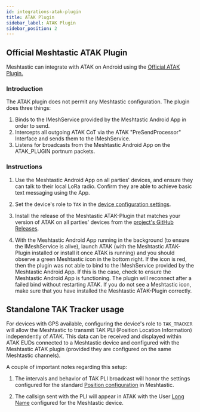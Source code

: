```yaml
---
id: integrations-atak-plugin
title: ATAK Plugin
sidebar_label: ATAK Plugin
sidebar_position: 2
---
```


## Official Meshtastic ATAK Plugin

Meshtastic can integrate with ATAK on Android using the [Official ATAK Plugin.](https://github.com/meshtastic/ATAK-Plugin)

### Introduction

The ATAK plugin does not permit any Meshtastic configuration. The plugin does three things:

1. Binds to the IMeshService provided by the Meshtastic Android App in order to send.
2. Intercepts all outgoing ATAK CoT via the ATAK "PreSendProcessor" Interface and sends them to the IMeshService.
3. Listens for broadcasts from the Meshtastic Android App on the ATAK_PLUGIN portnum packets.

### Instructions

1. Use the Meshtastic Android App on all parties' devices, and ensure they can talk to their local LoRa radio. Confirm they are able to achieve basic text messaging using the App.

2. Set the device's role to `TAK` in the [device configuration settings](/docs/configuration/radio/device/).

3. Install the release of the Meshtastic ATAK-Plugin that matches your version of ATAK on all parties' devices from the [project's GitHub Releases](https://github.com/meshtastic/ATAK-Plugin/releases).

4. With the Meshtastic Android App running in the background (to ensure the IMeshService is alive), launch ATAK (with the Meshtastic ATAK-Plugin installed or install it once ATAK is running) and you should observe a green Meshtastic icon in the bottom right. If the icon is red, then the plugin was not able to bind to the IMeshService provided by the Meshtastic Android App. If this is the case, check to ensure the Meshtastic Android App is functioning. The plugin will reconnect after a failed bind without restarting ATAK. If you do not see a Meshtastic icon, make sure that you have installed the Meshtastic ATAK-Plugin correctly.

## Standalone TAK Tracker usage

For devices with GPS available, configuring the device's role to `TAK_TRACKER` will allow the Meshtastic to transmit TAK PLI (Position Location Information) independently of ATAK. This data can be received and displayed within ATAK EUDs connected to a Meshtastic device and configured with the Meshtastic ATAK plugin (provided they are configured on the same Meshtastic channels).

A couple of important notes regarding this setup:

1. The intervals and behavior of TAK PLI broadcast will honor the settings configured for the standard [Position configuration](/docs/configuration/radio/position/) in Meshtastic.

2. The callsign sent with the PLI will appear in ATAK with the User [Long Name](/docs/configuration/radio/user/#long-name) configured for the Meshtastic device.
